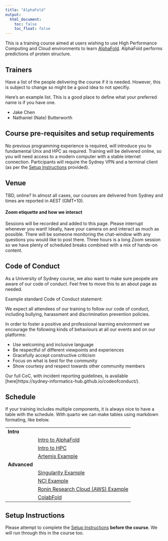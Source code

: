 ```yaml
---
title: "AlphaFold"
output:
  html_document:
    toc: false
    toc_float: false
---
```



This is a training course aimed at users wishing to use High Performance Computing and Cloud environments to learn [AlphaFold](https://www.nature.com/articles/s41586-021-03819-2). AlphaFold performs predictions of protein structure.


## Trainers

Have a list of the people delivering the course if it is needed. 
However, this is subject to change so might be a good idea to not specifiy.

Here's an example list.
This is a good place to define what your preferred name is if you have one.

* Jake Chen
* Nathaniel (Nate) Butterworth


## Course pre-requisites and setup requirements

No previous programming experience is required, will introduce you to fundamental Unix and HPC as required. Training will be delivered online, so you will need access to a modern computer with a stable internet connection. Participants will require the Sydney VPN and a terminal client (as per the [Setup Instructions](./setup.html) provided).


## Venue

TBD, online?
In almost all cases, our courses are delivered from Sydney and times are reported in AEST (GMT+10).

#### Zoom etiquette and how we interact

Sessions will be recorded and added to this page. Please interrupt whenever you want! Ideally, have your camera on and interact as much as possible. There will be someone monitoring the chat-window with any questions you would like to post there.  Three hours is a long Zoom session so we have plenty of scheduled breaks combined with a mix of hands-on content.


## Code of Conduct

As a University of Sydney course, we also want to make sure peopele are aware of our code of conduct.
Feel free to move this to an about page as needed. 

Example standard Code of Conduct statement: 

We expect all attendees of our training to follow our code of conduct, including bullying, harassment and discrimination prevention policies.

In order to foster a positive and professional learning environment we encourage the following kinds of behaviours at all our events and on our platforms:

* Use welcoming and inclusive language
* Be respectful of different viewpoints and experiences
* Gracefully accept constructive criticism
* Focus on what is best for the community
* Show courtesy and respect towards other community members

Our full CoC, with incident reporting guidelines, is available [here]https://sydney-informatics-hub.github.io/codeofconduct/).



## Schedule

If your training includes multiple components, it is always nice to have a table with the schedule.
With quarto we can make tables using markdown formating, like below.

|  |  |
| --- | :--- |
| **Intro** |
|   | [Intro to AlphaFold](notebooks/01_alphafold.qmd) |
|   | [Intro to HPC](notebooks/02_hpc.qmd) |
|   | [Artemis Example](notebooks/03_artemis.qmd) |
| **Advanced** |
|   | [Singularity Example](notebooks/04_singularity.qmd) |
|   | [NCI Example](notebooks/05_nci.qmd) |
|   | [Ronin Research Cloud (AWS) Example](notebooks/06_aws.qmd) |
|   | [ColabFold](notebooks/07_colabfold.qmd) |


## Setup Instructions

Please attempt to complete the [Setup Instructions](./setup.html) **before the course**. We will run through this in the course too.
